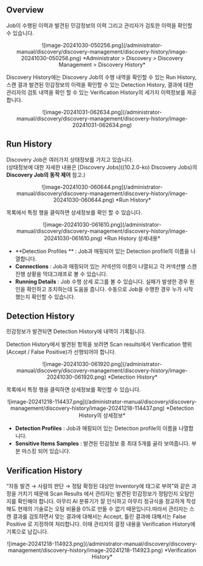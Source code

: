 
## Overview

Job이 수행된 이력과 발견된 민감정보의 이력 그리고 관리자가 검토한 이력을 확인할 수 있습니다.
<p align="center">
![image-20241030-050256.png](/administrator-manual/discovery/discovery-management/discovery-history/image-20241030-050256.png)
*Administrator &gt; Discovery &gt; Discovery Management &gt; Discovery History*
</p>

Discovery History에는 Discovery Job의 수행 내역을 확인할 수 있는 Run History, 스캔 결과 발견된 민감정보의 이력을 확인할 수 있는 Detection History, 결과에 대한 관리자의 검토 내역을 확인 할 수 있는 Verification History의 세가지 이력정보를 제공합니다.
<p align="center">
![image-20241031-062634.png](/administrator-manual/discovery/discovery-management/discovery-history/image-20241031-062634.png)
</p>


## Run History

Discovery Job은 여러가지 상태정보를 가지고 있습니다. <br/>(상태정보에 대한 자세한 내용은 [Discovery Jobs]((10.2.0-ko) Discovery Jobs)의  **Discovery Job의 동작 제어**  참고.)
<p align="center">
![image-20241030-060644.png](/administrator-manual/discovery/discovery-management/discovery-history/image-20241030-060644.png)
*Run History*
</p>

목록에서 특정 행을 클릭하면 상세정보를 확인 할 수 있습니다.
<p align="center">
![image-20241030-061610.png](/administrator-manual/discovery/discovery-management/discovery-history/image-20241030-061610.png)
*Run History 상세내용*
</p>

*  **Detection Profiles ** : Job과 매핑되어 있는 Detection profile의 이름을 나열합니다.
*  **Connections**  : Job과 매핑되어 있는 커넥션의 이름이 나열되고 각 커넥션별 스캔 진행 상황을 막대그래프로 볼 수 있습니다.
*  **Running Details**  : Job 수행 상세 로그를 볼 수 있습니다. 실패가 발생한 경우 원인을 확인하고 조치하는데 도움을 줍니다. 수동으로 Job을 수행한 경우 누가 시작했는지 확인할 수 있습니다. 


## Detection History

민감정보가 발견되면 Detection History에 내역이 기록됩니다.

<Callout type="info">
Detection History에서 발견된 항목을 보려면 Scan results에서 Verification 행위 (Accept / False Positive)가 선행되어야 합니다.
</Callout>
<p align="center">
![image-20241030-061920.png](/administrator-manual/discovery/discovery-management/discovery-history/image-20241030-061920.png)
*Detection History*
</p>


목록에서 특정 행을 클릭하면 상세정보를 확인할 수 있습니다.


<p align="center">
![image-20241218-114437.png](/administrator-manual/discovery/discovery-management/discovery-history/image-20241218-114437.png)
*Detection History의 상세정보*
</p>



*  **Detection Profiles**  : Job과 매핑되어 있는 Detection profile의 이름을 나열합니다.
*  **Sensitive Items Samples**  : 발견된 민감정보 중 최대 5개를 골라 보여줍니다. 부분 마스킹 되어 있습니다.

## Verification History

“자동 발견 → 사람의 판단 → 정탐 확정된 대상만 Inventory에 태그로 부여”와 같은 과정을 거치기 때문에 Scan Results 에서 관리자는 발견된 민감정보가 정탐인지 오탐인지를 확인해야 합니다. 아무리 AI 분류기가 잘 인식하고 아무리 정규식을 정교하게 작성해도 현재의 기술로는 오탐 비율을 0%로 만들 수 없기 때문입니다.따라서 관리자는 스캔 결과를 검토하면서 맞는 결과에 대해서는 Accept, 틀린 결과에 대해서는 False Positive 로 지정하여 처리합니다. 이때 관리자의 결정 내용을 Verification History에 기록으로 남깁니다.


<p align="center">
![image-20241218-114923.png](/administrator-manual/discovery/discovery-management/discovery-history/image-20241218-114923.png)
*Verification History*
</p>



